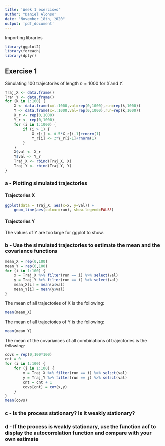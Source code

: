 ```yaml
---
title: 'Week 1 exercises'
author: "Daniel Alonso"
date: "November 18th, 2020"
output: 'pdf_document'
---
```


Importing libraries

```r
library(ggplot2)
library(foreach)
library(dplyr)
```


## Exercise 1

Simulating 100 trajectories of length $n = 1000$ for $X$ and $Y$.

```r
Traj_X <- data.frame()
Traj_Y <- data.frame()
for (k in 1:100) {
    X <- data.frame(x=1:1000,val=rep(0,1000),run=rep(k,1000))
    Y <- data.frame(x=1:1000,val=rep(0,1000),run=rep(k,1000))
    X_r <- rep(0,1000)
    Y_r <- rep(0,1000)
    for (i in 1:1000) {
        if (i > 1) {
            X_r[i] <- 0.5*X_r[i-1]+rnorm(1)
            Y_r[i] <- 2*Y_r[i-1]+rnorm(1)
        }
    }
    X$val <- X_r
    Y$val <- Y_r
    Traj_X <- rbind(Traj_X, X)
    Traj_Y <- rbind(Traj_Y, Y)
}
```

\newpage

### a - Plotting simulated trajectories

#### Trajectories X

```r
ggplot(data = Traj_X, aes(x=x, y=val)) + 
    geom_line(aes(colour=run), show.legend=FALSE)
```

#### Trajectories Y

The values of Y are too large for ggplot to show. 

### b - Use the simulated trajectories to estimate the mean and the covariance functions

```r
mean_X = rep(0,100)
mean_Y = rep(0,100)
for (i in 1:100) {
    x = Traj_X %>% filter(run == i) %>% select(val)
    y = Traj_Y %>% filter(run == i) %>% select(val)
    mean_X[i] = mean(x$val)
    mean_Y[i] = mean(y$val)
}
```

The mean of all trajectories of X is the following:

```r
mean(mean_X)
```

The mean of all trajectories of Y is the following:

```r
mean(mean_Y)
```

The mean of the covariances of all combinations of trajectories is the following:

```r
covs = rep(0,100*100)
cnt = 0
for (i in 1:100) {
    for (j in 1:100) {
        x = Traj_X %>% filter(run == i) %>% select(val)
        y = Traj_Y %>% filter(run == j) %>% select(val)
        cnt = cnt + 1
        covs[cnt] = cov(x,y)
    }
}
mean(covs)
```

### c - Is the process stationary? Is it weakly stationary?

### d - If the process is weakly stationary, use the function acf to display the autocorrelation function and compare with your own estimate

